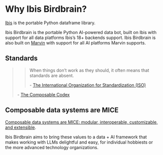 # Why Ibis Birdbrain?

[Ibis](https://ibis-project.org) is the portable Python dataframe library.

Ibis Birdbrain is the portable Python AI-powered data bot, built on Ibis with support for all data platforms Ibis's 18+ backends support. Ibis Birdbrain is also built on [Marvin](https://github.com/PrefectHQ/marvin) with support for all AI platforms Marvin supports.

## Standards

> > When things don't work as they should, it often means that standards are absent.
> >
> > \- [The International Organization for Standardization (ISO)](https://www.iso.org/standards.html)
> 
> \- [The Composable Codex](https://voltrondata.com/codex/standards-over-silos)

## Composable data systems are MICE

[Composable data systems are MICE: modular, interoperable, customizable, and extensible](https://voltrondata.com/codex/standards-over-silos).

Ibis Birdbrain aims to bring these values to a data + AI framework that makes working with LLMs delightful and easy, for individual hobbiests or the more advanced technology organizations.

